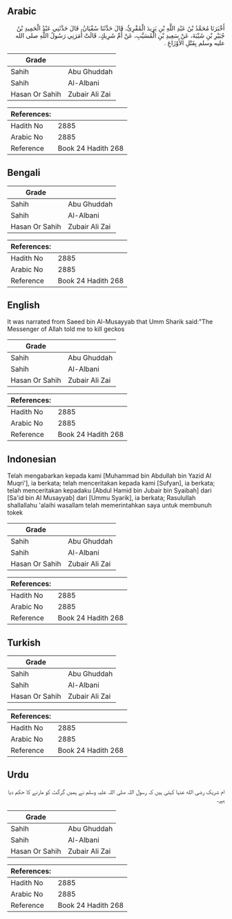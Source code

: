 ## Arabic


<div dir="rtl" lang="ar" style={{fontSize:'larger',backgroundColor:'#f8f9fa',padding:20}}>
أَخْبَرَنَا مُحَمَّدُ بْنُ عَبْدِ اللَّهِ بْنِ يَزِيدَ الْمُقْرِئُ، قَالَ حَدَّثَنَا سُفْيَانُ، قَالَ حَدَّثَنِي عَبْدُ الْحَمِيدِ بْنُ جُبَيْرِ بْنِ شَيْبَةَ، عَنْ سَعِيدِ بْنِ الْمُسَيَّبِ، عَنْ أُمِّ شَرِيكٍ، قَالَتْ أَمَرَنِي رَسُولُ اللَّهِ صلى الله عليه وسلم بِقَتْلِ الأَوْزَاغِ ‏.‏
</div>
<div style={{backgroundColor:'#f8f9fa',padding:20, marginBottom: 10}}><table> <thead> <tr> <th>Grade</th> <th></th> </tr> </thead> <tbody> <tr><td>Sahih</td><td>Abu Ghuddah</td></tr><tr><td>Sahih</td><td>Al-Albani</td></tr><tr><td>Hasan Or Sahih</td><td>Zubair Ali Zai</td></tr></tbody></table><table> <thead> <tr> <th>References:</th> <th></th> </tr> </thead> <tbody><tr><td>Hadith No</td><td>2885</td></tr><tr><td>Arabic No</td><td>2885</td></tr><tr><td>Reference</td><td>Book 24 Hadith 268</td></tr></tbody></table></div>

## Bengali


<div dir="ltr" lang="bn" style={{fontSize:'larger',backgroundColor:'#f8f9fa',padding:20}}>

</div>
<div style={{backgroundColor:'#f8f9fa',padding:20, marginBottom: 10}}><table> <thead> <tr> <th>Grade</th> <th></th> </tr> </thead> <tbody> <tr><td>Sahih</td><td>Abu Ghuddah</td></tr><tr><td>Sahih</td><td>Al-Albani</td></tr><tr><td>Hasan Or Sahih</td><td>Zubair Ali Zai</td></tr></tbody></table><table> <thead> <tr> <th>References:</th> <th></th> </tr> </thead> <tbody><tr><td>Hadith No</td><td>2885</td></tr><tr><td>Arabic No</td><td>2885</td></tr><tr><td>Reference</td><td>Book 24 Hadith 268</td></tr></tbody></table></div>

## English


<div dir="ltr" lang="en" style={{fontSize:'larger',backgroundColor:'#f8f9fa',padding:20}}>
It was narrated from Saeed bin Al-Musayyab that Umm Sharik said:"The Messenger of Allah told me to kill geckos
</div>
<div style={{backgroundColor:'#f8f9fa',padding:20, marginBottom: 10}}><table> <thead> <tr> <th>Grade</th> <th></th> </tr> </thead> <tbody> <tr><td>Sahih</td><td>Abu Ghuddah</td></tr><tr><td>Sahih</td><td>Al-Albani</td></tr><tr><td>Hasan Or Sahih</td><td>Zubair Ali Zai</td></tr></tbody></table><table> <thead> <tr> <th>References:</th> <th></th> </tr> </thead> <tbody><tr><td>Hadith No</td><td>2885</td></tr><tr><td>Arabic No</td><td>2885</td></tr><tr><td>Reference</td><td>Book 24 Hadith 268</td></tr></tbody></table></div>

## Indonesian


<div dir="ltr" lang="id" style={{fontSize:'larger',backgroundColor:'#f8f9fa',padding:20}}>
Telah mengabarkan kepada kami [Muhammad bin Abdullah bin Yazid Al Muqri'], ia berkata; telah menceritakan kepada kami [Sufyan], ia berkata; telah menceritakan kepadaku [Abdul Hamid bin Jubair bin Syaibah] dari [Sa'id bin Al Musayyab] dari [Ummu Syarik], ia berkata; Rasulullah shallallahu 'alaihi wasallam telah memerintahkan saya untuk membunuh tokek
</div>
<div style={{backgroundColor:'#f8f9fa',padding:20, marginBottom: 10}}><table> <thead> <tr> <th>Grade</th> <th></th> </tr> </thead> <tbody> <tr><td>Sahih</td><td>Abu Ghuddah</td></tr><tr><td>Sahih</td><td>Al-Albani</td></tr><tr><td>Hasan Or Sahih</td><td>Zubair Ali Zai</td></tr></tbody></table><table> <thead> <tr> <th>References:</th> <th></th> </tr> </thead> <tbody><tr><td>Hadith No</td><td>2885</td></tr><tr><td>Arabic No</td><td>2885</td></tr><tr><td>Reference</td><td>Book 24 Hadith 268</td></tr></tbody></table></div>

## Turkish


<div dir="ltr" lang="tr" style={{fontSize:'larger',backgroundColor:'#f8f9fa',padding:20}}>

</div>
<div style={{backgroundColor:'#f8f9fa',padding:20, marginBottom: 10}}><table> <thead> <tr> <th>Grade</th> <th></th> </tr> </thead> <tbody> <tr><td>Sahih</td><td>Abu Ghuddah</td></tr><tr><td>Sahih</td><td>Al-Albani</td></tr><tr><td>Hasan Or Sahih</td><td>Zubair Ali Zai</td></tr></tbody></table><table> <thead> <tr> <th>References:</th> <th></th> </tr> </thead> <tbody><tr><td>Hadith No</td><td>2885</td></tr><tr><td>Arabic No</td><td>2885</td></tr><tr><td>Reference</td><td>Book 24 Hadith 268</td></tr></tbody></table></div>

## Urdu


<div dir="rtl" lang="ur" style={{fontSize:'larger',backgroundColor:'#f8f9fa',padding:20}}>
ام شریک رضی الله عنہا کہتی ہیں کہ رسول اللہ صلی اللہ علیہ وسلم نے ہمیں گرگٹ کو مارنے کا حکم دیا ہے۔
</div>
<div style={{backgroundColor:'#f8f9fa',padding:20, marginBottom: 10}}><table> <thead> <tr> <th>Grade</th> <th></th> </tr> </thead> <tbody> <tr><td>Sahih</td><td>Abu Ghuddah</td></tr><tr><td>Sahih</td><td>Al-Albani</td></tr><tr><td>Hasan Or Sahih</td><td>Zubair Ali Zai</td></tr></tbody></table><table> <thead> <tr> <th>References:</th> <th></th> </tr> </thead> <tbody><tr><td>Hadith No</td><td>2885</td></tr><tr><td>Arabic No</td><td>2885</td></tr><tr><td>Reference</td><td>Book 24 Hadith 268</td></tr></tbody></table></div>